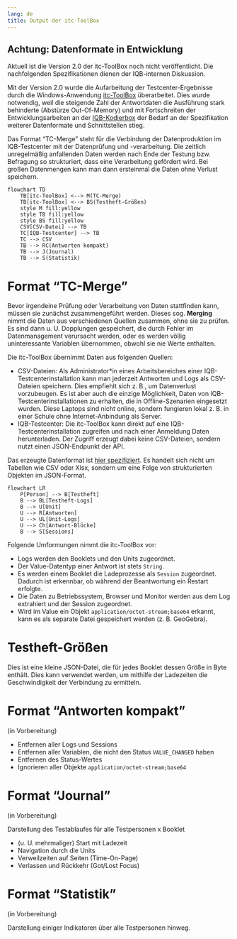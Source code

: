 ```yaml
---
lang: de
title: Output der itc-ToolBox
---
```


::: {.callout-important}
## Achtung: Datenformate in Entwicklung
Aktuell ist die Version 2.0 der itc-ToolBox noch nicht veröffentlicht. Die nachfolgenden Spezifikationen dienen der IQB-internen Diskussion.
:::

Mit der Version 2.0 wurde die Aufarbeitung der Testcenter-Ergebnisse durch die Windows-Anwendung [itc-ToolBox](https://github.com/iqb-berlin/itc-toolbox#readme) überarbeitet. Dies wurde notwendig, weil die steigende Zahl der Antwortdaten die Ausführung stark behinderte (Abstürze Out-Of-Memory) und mit Fortschreiten der Entwicklungsarbeiten an der [IQB-Kodierbox](https://github.com/iqb-berlin/coding-box#readme) der Bedarf an der Spezifikation weiterer Datenformate und Schnittstellen stieg.

Das Format "TC-Merge" steht für die Verbindung der Datenproduktion im IQB-Testcenter mit der Datenprüfung und -verarbeitung. Die zeitlich unregelmäßig anfallenden Daten werden nach Ende der Testung bzw. Befragung so strukturiert, dass eine Verarbeitung gefördert wird. Bei großen Datenmengen kann man dann ersteinmal die Daten ohne Verlust speichern.

```mermaid
flowchart TD
    TB[itc-ToolBox] <--> M(TC-Merge)
    TB[itc-ToolBox] <--> BS(Testheft-Größen)
    style M fill:yellow
    style TB fill:yellow
    style BS fill:yellow
    CSV[CSV-Datei] --> TB
    TC[IQB-Testcenter] --> TB
    TC --> CSV
    TB --> RC(Antworten kompakt)
    TB --> J(Journal)
    TB --> S(Statistik)
```


# Format "TC-Merge"

Bevor irgendeine Prüfung oder Verarbeitung von Daten stattfinden kann, müssen sie zunächst zusammengeführt werden. Dieses sog. **Merging** nimmt die Daten aus verschiedenen Quellen zusammen, ohne sie zu prüfen. Es sind dann u. U. Dopplungen gespeichert, die durch Fehler im Datenmanagement verursacht werden, oder es werden völlig uninteressante Variablen übernommen, obwohl sie nie Werte enthalten.

Die itc-ToolBox übernimmt Daten aus folgenden Quellen:

* CSV-Dateien: Als Administrator\*in eines Arbeitsbereiches einer IQB-Testcenterinstallation kann man jederzeit Antworten und Logs als CSV-Dateien speichern. Dies empfiehlt sich z. B., um Datenverlust vorzubeugen. Es ist aber auch die einzige Möglichkeit, Daten von IQB-Testcenterinstallationen zu erhalten, die in Offline-Szenarien eingesetzt wurden. Diese Laptops sind nicht online, sondern fungieren lokal z. B. in einer Schule ohne Internet-Anbindung als Server.
* IQB-Testcenter: Die itc-ToolBox kann direkt auf eine IQB-Testcenterinstallation zugreifen und nach einer Anmeldung Daten herunterladen. Der Zugriff erzeugt dabei keine CSV-Dateien, sondern nutzt einen JSON-Endpunkt der API.

Das erzeugte Datenformat ist [hier spezifiziert](tc-merge.qmd). Es handelt sich nicht um Tabellen wie CSV oder Xlsx, sondern um eine Folge von strukturierten Objekten im JSON-Format.

```mermaid
flowchart LR
    P[Person] --> B[Testheft]
    B --> BL[Testheft-Logs]
    B --> U[Unit]
    U --> R[Antworten]
    U --> UL[Unit-Logs]
    U --> Ch[Antwort-Blöcke]
    B --> S[Sessions]
```

Folgende Umformungen nimmt die itc-ToolBox vor:

* Logs werden den Booklets und den Units zugeordnet.
* Der Value-Datentyp einer Antwort ist stets `String`.
* Es werden einem Booklet die Ladeprozesse als `Session` zugeordnet. Dadurch ist erkennbar, ob während der Beantwortung ein Restart erfolgte.
* Die Daten zu Betriebssystem, Browser und Monitor werden aus dem Log extrahiert und der Session zugeordnet.
* Wird im Value ein Objekt `application/octet-stream;base64` erkannt, kann es als separate Datei gespeichert werden (z. B. GeoGebra).

# Testheft-Größen

Dies ist eine kleine JSON-Datei, die für jedes Booklet dessen Größe in Byte enthält. Dies kann verwendet werden, um mithilfe der Ladezeiten die Geschwindigkeit der Verbindung zu ermitteln.

# Format "Antworten kompakt"

(in Vorbereitung)

* Entfernen aller Logs und Sessions
* Entfernen aller Variablen, die nicht den Status `VALUE_CHANGED` haben
* Entfernen des Status-Wertes
* Ignorieren aller Objekte `application/octet-stream;base64`

# Format "Journal"

(in Vorbereitung)

Darstellung des Testablaufes für alle Testpersonen x Booklet

* (u. U. mehrmaliger) Start mit Ladezeit
* Navigation durch die Units
* Verweilzeiten auf Seiten (Time-On-Page)
* Verlassen und Rückkehr (Got/Lost Focus)

# Format "Statistik"

(in Vorbereitung)

Darstellung einiger Indikatoren über alle Testpersonen hinweg.